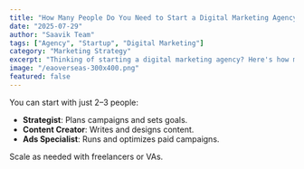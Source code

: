 ```yaml
---
title: "How Many People Do You Need to Start a Digital Marketing Agency?"
date: "2025-07-29"
author: "Saavik Team"
tags: ["Agency", "Startup", "Digital Marketing"]
category: "Marketing Strategy"
excerpt: "Thinking of starting a digital marketing agency? Here's how many people you need and what roles are essential."
image: "/eaoverseas-300x400.png"
featured: false
---
```


You can start with just 2–3 people:

- **Strategist**: Plans campaigns and sets goals.
- **Content Creator**: Writes and designs content.
- **Ads Specialist**: Runs and optimizes paid campaigns.

Scale as needed with freelancers or VAs.
